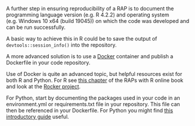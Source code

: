 <!--Computational environment documented -->

A further step in ensuring reproducibility of a RAP is to document the programming language version (e.g. R 4.2.2) and operating system (e.g. Windows 10 x64 (build 19045)) on which the code was developed and can be run successfully.

A basic way to achieve this in R could be to save the output of `devtools::session_info()` into the repository.

A more advanced solution is to use a [Docker](https://www.docker.com/) container and publish a Dockerfile in your code repository.

Use of Docker is quite an advanced topic, but helpful resources exist for both R and Python. For R see [this chapter](https://raps-with-r.dev/repro_cont.html#what-is-docker) of the RAPs with R online book and look at the [Rocker project](https://rocker-project.org/).

For Python, start by documenting the packages used in your code in an environment.yml or requirements.txt file in your repository. This file can then be referenced in your Dockerfile. For Python you might find [this introductory guide](https://aeturrell.github.io/coding-for-economists/wrkflow-rap.html#reproducible-computational-environments) useful.
